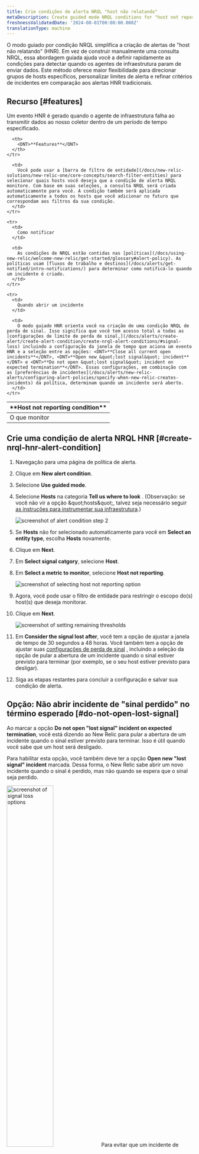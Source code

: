 ```yaml
---
title: Crie condições de alerta NRQL "host não relatando"
metaDescription: Create guided mode NRQL conditions for "host not reporting" infrastructure errors.
freshnessValidatedDate: '2024-08-01T00:00:00.000Z'
translationType: machine
---
```






O modo guiado por condição NRQL simplifica a criação de alertas de &quot;host não relatando&quot; (HNR). Em vez de construir manualmente uma consulta NRQL, essa abordagem guiada ajuda você a definir rapidamente as condições para detectar quando os agentes de infraestrutura param de enviar dados. Este método oferece maior flexibilidade para direcionar grupos de hosts específicos, personalizar limites de alerta e refinar critérios de incidentes em comparação aos alertas HNR tradicionais.

## Recurso [#features]

Um evento HNR é gerado quando o agente de infraestrutura falha ao transmitir dados ao nosso coletor dentro de um período de tempo especificado.

<table>
  <thead>
    <tr>
      <th style={{ width: "200px" }}>
        <DNT>**Host not reporting condition**</DNT>
      </th>

      <th>
        <DNT>**Features**</DNT>
      </th>
    </tr>
  </thead>

  <tbody>
    <tr>
      <td>
        O que monitor
      </td>

      <td>
        Você pode usar a [barra de filtro de entidade](/docs/new-relic-solutions/new-relic-one/core-concepts/search-filter-entities) para selecionar quais hosts você deseja que a condição de alerta NRQL monitore. Com base em suas seleções, a consulta NRQL será criada automaticamente para você. A condição também será aplicada automaticamente a todos os hosts que você adicionar no futuro que correspondam aos filtros da sua condição.
      </td>
    </tr>

    <tr>
      <td>
        Como notificar
      </td>

      <td>
        As condições de NRQL estão contidas nas [políticas](/docs/using-new-relic/welcome-new-relic/get-started/glossary#alert-policy). As políticas usam [fluxos de trabalho e destinos](/docs/alerts/get-notified/intro-notifications/) para determinar como notificá-lo quando um incidente é criado.
      </td>
    </tr>

    <tr>
      <td>
        Quando abrir um incidente
      </td>

      <td>
        O modo guiado HNR orienta você na criação de uma condição NRQL de perda de sinal. Isso significa que você tem acesso total a todas as [configurações de limite de perda de sinal,](/docs/alerts/create-alert/create-alert-condition/create-nrql-alert-conditions/#signal-loss) incluindo a configuração da janela de tempo que aciona um evento HNR e a seleção entre as opções: <DNT>**Close all current open incidents**</DNT>, <DNT>**Open new &quot;lost signal&quot; incident**</DNT> e <DNT>**Do not open &quot;lost signal&quot; incident on expected termination**</DNT>. Essas configurações, em combinação com as [preferências de incidentes](/docs/alerts/new-relic-alerts/configuring-alert-policies/specify-when-new-relic-creates-incidents) da política, determinam quando um incidente será aberto.
      </td>
    </tr>
  </tbody>
</table>

## Crie uma condição de alerta NRQL HNR [#create-nrql-hnr-alert-condition]

1. Navegação para uma página de política de alerta.

2. Clique em **New alert condition**.

3. Selecione **Use guided mode**.

4. Selecione **Hosts** na categoria **Tell us where to look** . (Observação: se você não vir a opção &amp;quot;hosts&amp;quot;, talvez seja necessário seguir [as instruções para instrumentar sua infraestrutura](/docs/infrastructure/host-integrations/installation/new-relic-guided-install-overview/).)

   <img title="creating a condition step 2" alt="screenshot of alert condition step 2" src={alertsTellUsWheretoLook} />

5. Se **Hosts** não for selecionado automaticamente para você em **Select an entity type**, escolha **Hosts** novamente.

6. Clique em **Next**.

7. Em **Select signal catgory**, selecione **Host**.

8. Em **Select a metric to monitor**, selecione **Host not reporting**.

   <img title="host not reporting selection" alt="screenshot of selecting host not reporting option" src={alertsHostNotReportingSelection} />

9. Agora, você pode usar o filtro de entidade para restringir o escopo do(s) host(s) que deseja monitorar.

10. Clique em **Next**.

    <img title="set condition thresholds" alt="screenshot of setting remaining thresholds" src={alertsSetConditionThresholds} />

11. Em **Consider the signal lost after**, você tem a opção de ajustar a janela de tempo de 30 segundos a 48 horas. Você também tem a opção de ajustar suas [configurações de perda de sinal](/docs/alerts/create-alert/create-alert-condition/create-nrql-alert-conditions/#signal-loss) , incluindo a seleção da opção de pular a abertura de um incidente quando o sinal estiver previsto para terminar (por exemplo, se o seu host estiver previsto para desligar).

12. Siga as etapas restantes para concluir a configuração e salvar sua condição de alerta.

## Opção: Não abrir incidente de &quot;sinal perdido&quot; no término esperado [#do-not-open-lost-signal]

Ao marcar a opção **Do not open &quot;lost signal&quot; incident on expected termination**, você está dizendo ao New Relic para pular a abertura de um incidente quando o sinal estiver previsto para terminar. Isso é útil quando você sabe que um host será desligado.

Para habilitar esta opção, você também deve ter a opção **Open new &quot;lost signal&quot; incident** marcada. Dessa forma, o New Relic sabe abrir um novo incidente quando o sinal é perdido, mas não quando se espera que o sinal seja perdido.

<img title="signal loss options" alt="screenshot of signal loss options" src={alertsSignalsLostOptions} width="50%" />

<Callout variant="important">
  Para evitar que um incidente de perda de sinal seja aberto quando &quot;Não abrir o incidente de &quot;sinal perdido&quot; no término esperado&quot;, a tag `termination: expected` deve ser adicionada à entidade host. Esta tag nos informa que o sinal deveria terminar. Veja como adicionar a tag [diretamente à entidade host](/docs/new-relic-solutions/new-relic-one/core-concepts/use-tags-help-organize-find-your-data/#add-tags).
</Callout>